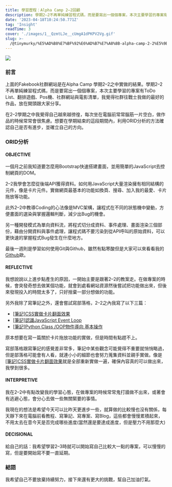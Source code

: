 ```yaml
---
title: 學習歷程：Alpha Camp 2–2回顧
description: 學期2–2不再單純練習程式碼，而是要寫出一個個專案，本次主要學習的專案有ToDo List、翻排遊戲、Pos機、社群網站與電影清單，我覺得社群往戰士我做的最好的作品，放在開頭跟大家分享。
date: '2023-04-18T10:24:50.771Z'
tag: 'Insight'
readTime: 3
cover: './images/1__QzmtLJe__cUmgA1dPKPV2Vg.gif'
slug: >-
  /@tinymurky/%E5%AD%B8%E7%BF%92%E6%AD%B7%E7%A8%8B-alpha-camp-2-2%E5%9B%9E%E9%A1%A7-1cac4943e786
---
```


![](./images/1__QzmtLJe__cUmgA1dPKPV2Vg.gif)

### 前言

上面的Fakebook社群網站是在Alpha Camp 學期2–2之中實做的結果。學期2–2不再單純練習程式碼，而是要寫出一個個專案，本次主要學習的專案有ToDo List、翻排遊戲、Pos機、社群網站與電影清單，我覺得社群往戰士我做的最好的作品，放在開頭跟大家分享。

在2–2學期之中我覺得自己越來越徬徨，每次坐在電腦前常常腦筋一片空白，做作品的時候常常會很焦慮。想要在學期結束的這段期間內，利用ORID分析的方法確認自己是否有進步，並確立自己的方向。

### ORID分析

#### OBJECTIVE

一個月之前我知道要怎麼用Bootstrap快速搭建畫面，並用簡單的JavaScript去控制網頁的DOM。

2–2我學會怎麼從後端API獲得資料。如何用JavaScript大量渲染擁有相同結構的元件，像是卡片元件。實做網頁最基本的功能如換頁、搜尋、加入我的最愛、卡片拖放等功能。

此外2–2中教導Coding的心法像是MVC架構，讓程式在不同的狀態機中變動，方便畫面的選染與掌握邏輯判斷，減少出Bug的機會。

另一種開發模式為單向資料流，將程式切分成資料、事件處理、畫面渲染三個部份，藉由分開資料與事件處理，讓程式碼不要污染到從API呼叫的原始資料，可以更快速的掌握程式Bug發生在什麼地方。

最後一週則是學習如何使用Git與Github，雖然有點寒酸但是大家可以來看看我的[Github](https://github.com/TinyMurky)歐。

#### REFLECTIVE

我想說說以上進步點產生的原因，一開始主要是跟著2–2的教案走。在做專案的時候，會突發奇想去做某個功能，就會到處看網站資源然後嘗試把功能做出來，但後來發現投入的時間太多了，只好捨棄一部分想做的功能。

另外我除了寫筆記之外，還會嘗試寫部落格，2–2之內我寫了以下三篇：

*   [[筆記]CSS實做卡片翻面效果](https://medium.com/@tinymurky/css%E5%AF%A6%E5%81%9A%E5%8D%A1%E7%89%87%E7%BF%BB%E9%9D%A2%E6%95%88%E6%9E%9C-a6d14e3bcdf0)
*   [[筆記]認識JavaScript Event Loop](https://medium.com/@tinymurky/%E7%AD%86%E8%A8%98-%E8%AA%8D%E8%AD%98javascript-event-loop-1da862ded1fe)
*   [[筆記]Python Class /OOP物件導向 基本操作](https://medium.com/@tinymurky/python-class-oop-%E7%AD%86%E8%A8%98-7298e9a06cf1)

原本想要在寫一篇關於卡片拖放功能的實做，但是時間有點趕不上。

寫部落格跟寫筆記的感覺差非常多，筆記中某些觀念可能覺得不重要就悄悄略過，但是部落格可能會有人看，就連小小的細節也會努力蒐集資料並親手實做。像是[[筆記]CSS實做卡片翻面效果](https://medium.com/@tinymurky/css%E5%AF%A6%E5%81%9A%E5%8D%A1%E7%89%87%E7%BF%BB%E9%9D%A2%E6%95%88%E6%9E%9C-a6d14e3bcdf0)就是全部重新實做一遍，確保內容真的可以做出來，我學到很多。

#### INTERPRETIVE

我在2–2中有點改變我的學習心態，在做專案的時候常常鬼打牆做不出來，或著會有逃避心態，會分心去做一些無關緊要的事情。

我現在的想法是希望今天可以比昨天更進步一些，就算做的比較慢也沒有關係，每天靜下來在電腦前看教程、寫筆記、寫專案、寫Blog，這些都會慢慢累積起來，不用太去在意今天是否完成哪些進度(當然還是要達成進度，但是壓力不用那麼大)

#### DECISIONAL

給自己的話：我希望學習2–3時就可以開始寫自己比較大一點的專案，可以慢慢的寫，但是要開始寫不要一直延期。

### 結語

我希望自己不要放棄持續努力，接下來還有更大的挑戰，幫自己加油打氣。